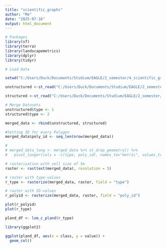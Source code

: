 ```yaml
---
title: "scientific_graphs"
author: "Me"
date: "2025-07-16"
output: html_document
---
```

```r
# Packages
library(sf)
library(terra)
library(landscapemetrics)
library(dplyr)
library(tidyr)
```
```r
# Load Data

setwd("C:/Users/Duck/Documents/Studium/EAGLE/2_semester/4_scientific_graphs/Exam")

unstructured <-st_read("C:/Users/Duck/Documents/Studium/EAGLE/2_semester/4_scientific_graphs/Exam/NewCairo_unstructured.gpkg")

structured <-st_read("C:/Users/Duck/Documents/Studium/EAGLE/2_semester/4_scientific_graphs/Exam/NewCairo_structured.gpkg")
```
```r
# Merge Datasets
unstructured$type <- 1
structured$type <- 2

merged_data <- rbind(unstructured, structured)

#Setting ID for every Polygon
merged_data$poly_id <- seq_len(nrow(merged_data))

#
# merged_data_long <- merged_data %>% st_drop_geometry() %>%
#   pivot_longer(cols = -c(type, poly_id), names_to="metric", values_to = "value")
```

```r
# rasterisation with cell size of 5m
raster <- rast(ext(merged_data), resolution = 5)

# raster with type-values
r_type <- rasterize(merged_data, raster, field = "type")

# raster with ID-values
r_polyid <- rasterize(merged_data, raster, field = "poly_id")

plot(r_polyid)
plot(r_type)
```

```r
pland_df <- lsm_c_pland(r_type)

library(ggplot2)

ggplot(pland_df, aes(x = class, y = value)) +
  geom_col() 

```


